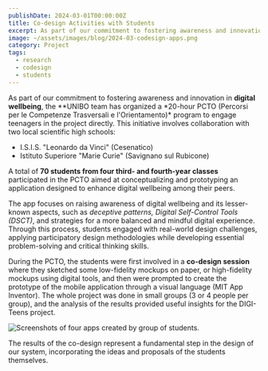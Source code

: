 ```yaml
---
publishDate: 2024-03-01T00:00:00Z
title: Co-design Activities with Students
excerpt: As part of our commitment to fostering awareness and innovation in digital wellbeing, The UNIBO team has organized a 20-hour PCTO (Percorsi per le Competenze Trasversali e l'Orientamento) program to engage teenagers in the project directly.
image: ~/assets/images/blog/2024-03-codesign-apps.png
category: Project
tags:
  - research
  - codesign
  - students
---
```



As part of our commitment to fostering awareness and innovation in **digital wellbeing**, the \**UNIBO team has organized a *20-hour PCTO (Percorsi per le Competenze Trasversali e l'Orientamento)\* program to engage teenagers in the project directly. This initiative involves collaboration with two local scientific high schools:

- I.S.I.S. "Leonardo da Vinci" (Cesenatico)
- Istituto Superiore "Marie Curie" (Savignano sul Rubicone)

A total of **70 students from four third- and fourth-year classes** participated in the PCTO aimed at conceptualizing and prototyping an application designed to enhance digital wellbeing among their peers.

The app focuses on raising awareness of digital wellbeing and its lesser-known aspects, such as _deceptive patterns, Digital Self-Control Tools (DSCT)_, and strategies for a more balanced and mindful digital experience. Through this process, students engaged with real-world design challenges, applying participatory design methodologies while developing essential problem-solving and critical thinking skills.

During the PCTO, the students were first involved in a **co-design session** where they sketched some low-fidelity mockups on paper, or high-fidelity mockups using digital tools, and then were prompted to create the prototype of the mobile application through a visual language (MIT App Inventor). The whole project was done in small groups (3 or 4 people per group), and the analysis of the results provided useful insights for the DIGI-Teens project.

<Image src={results} alt="Screenshots of four apps created by group of students." />

The results of the co-design represent a fundamental step in the design of our system, incorporating the ideas and proposals of the students themselves.
